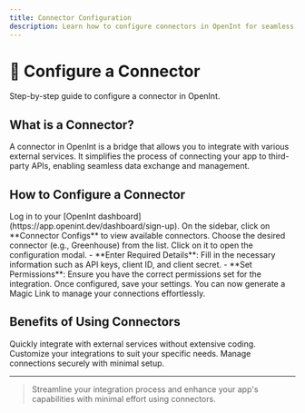 ```yaml
---
title: Connector Configuration
description: Learn how to configure connectors in OpenInt for seamless integration.
---
```


# 🔌 Configure a Connector

Step-by-step guide to configure a connector in OpenInt.

## What is a Connector?

A connector in OpenInt is a bridge that allows you to integrate with various external services. It simplifies the process of connecting your app to third-party APIs, enabling seamless data exchange and management.

## How to Configure a Connector

<CardGroup>
  <Card title="Access the Dashboard" icon="user">
    Log in to your [OpenInt dashboard](https://app.openint.dev/dashboard/sign-up).
  </Card>
  <Card title="Navigate to Connector Configs" icon="globe">
    On the sidebar, click on **Connector Configs** to view available connectors.
  </Card>
  <Card title="Select a Connector" icon="plug">
    Choose the desired connector (e.g., Greenhouse) from the list. Click on it to open the configuration modal.
  </Card>
  <Card title="Configure the Connector" icon="wrench">
    - **Enter Required Details**: Fill in the necessary information such as API keys, client ID, and client secret.
    - **Set Permissions**: Ensure you have the correct permissions set for the integration.
  </Card>
  <Card title="Save and Create a Magic Link" icon="link">
    Once configured, save your settings. You can now generate a Magic Link to manage your connections effortlessly.
  </Card>
</CardGroup>

## Benefits of Using Connectors

<CardGroup>
  <Card title="Efficiency" icon="rocket">
    Quickly integrate with external services without extensive coding.
  </Card>
  <Card title="Flexibility" icon="bolt">
    Customize your integrations to suit your specific needs.
  </Card>
  <Card title="Security" icon="lock">
    Manage connections securely with minimal setup.
  </Card>
</CardGroup>

---

> Streamline your integration process and enhance your app's capabilities with minimal effort using connectors.
